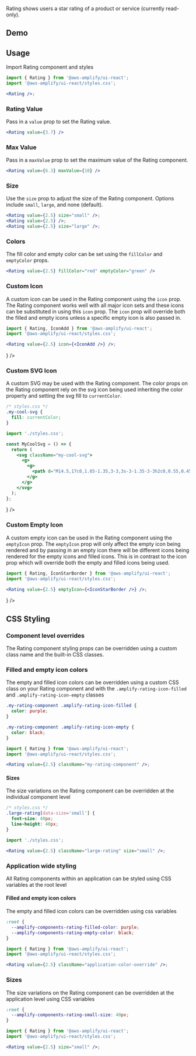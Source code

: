 
Rating shows users a star rating of a product or service (currently read-only).

## Demo

<RatingDemo />

## Usage

Import Rating component and styles

```jsx
import { Rating } from '@aws-amplify/ui-react';
import '@aws-amplify/ui-react/styles.css';

<Rating />;
```

<Example>
  <Rating />
</Example>

### Rating Value

Pass in a `value` prop to set the Rating value.

```jsx
<Rating value={3.7} />
```

<Example>
  <Rating value={3.7} />
</Example>

### Max Value

Pass in a `maxValue` prop to set the maximum value of the Rating component.

```jsx
<Rating value={6.3} maxValue={10} />
```

<Example>
  <Rating value={6.3} maxValue={10} />
</Example>

### Size

Use the `size` prop to adjust the size of the Rating component. Options include `small`, `large`, and none (default).

```jsx
<Rating value={2.5} size="small" />;
<Rating value={2.5} />;
<Rating value={2.5} size="large" />;
```

<Example>
  <Rating value={2.5} size="small" />
  <Rating value={2.5} />
  <Rating value={2.5} size="large" />
</Example>

### Colors

The fill color and empty color can be set using the `fillColor` and `emptyColor` props.

```jsx
<Rating value={2.5} fillColor="red" emptyColor="green" />
```

<Rating value={2.5} fillColor="red" emptyColor="green" />

### Custom Icon

A custom icon can be used in the Rating component using the `icon` prop. The Rating component works well with all major icon sets and these icons can be substituted in using this `icon` prop. The `icon` prop will override both the filled and empty icons unless a specific empty icon is also passed in.

```jsx
import { Rating, IconAdd } from '@aws-amplify/ui-react';
import '@aws-amplify/ui-react/styles.css';

<Rating value={2.5} icon={<IconAdd />} />;
```

<Example>
  <Rating value={2.5} icon={<IconAdd />} />
</Example>

### Custom SVG Icon

A custom SVG may be used with the Rating component. The color props on the Rating component rely on the svg icon being used inheriting the color property and setting the svg fill to `currentColor`.

```css
/* styles.css */
.my-cool-svg {
  fill: currentColor;
}
```

```jsx
import './styles.css';

const MyCoolSvg = () => {
  return (
    <svg className="my-cool-svg">
      <g>
        <g>
          <path d="M14.5,17c0,1.65-1.35,3-3,3s-3-1.35-3-3h2c0,0.55,0.45,1,1,1s1-0.45,1-1s-0.45-1-1-1H2v-2h9.5 C13.15,14,14.5,15.35,14.5,17z M19,6.5C19,4.57,17.43,3,15.5,3S12,4.57,12,6.5h2C14,5.67,14.67,5,15.5,5S17,5.67,17,6.5 S16.33,8,15.5,8H2v2h13.5C17.43,10,19,8.43,19,6.5z M18.5,11H2v2h16.5c0.83,0,1.5,0.67,1.5,1.5S19.33,16,18.5,16v2 c1.93,0,3.5-1.57,3.5-3.5S20.43,11,18.5,11z" />
        </g>
      </g>
    </svg>
  );
};
```

<Example>
  <Rating value={2.5} icon={<MyCoolSvg />} />
</Example>

### Custom Empty Icon

A custom empty icon can be used in the Rating component using the `emptyIcon` prop. The `emptyIcon` prop will only affect the empty icon being rendered and by passing in an empty icon there will be different icons being rendered for the empty icons and filled icons. This is in contrast to the icon prop which will override both the empty and filled icons being used.

```jsx
import { Rating, IconStarBorder } from '@aws-amplify/ui-react';
import '@aws-amplify/ui-react/styles.css';

<Rating value={2.5} emptyIcon={<IconStarBorder />} />;
```

<Example>
  <Rating value={2.5} emptyIcon={<IconStarBorder />} />
</Example>

## CSS Styling

### Component level overrides

The Rating component styling props can be overridden using a custom class name and the built-in CSS classes.

### Filled and empty icon colors

The empty and filled icon colors can be overridden using a custom CSS class on your Rating component and with the `.amplify-rating-icon-filled` and `.amplify-rating-icon-empty` classes

```css
.my-rating-component .amplify-rating-icon-filled {
  color: purple;
}

.my-rating-component .amplify-rating-icon-empty {
  color: black;
}
```

```jsx
import { Rating } from '@aws-amplify/ui-react';
import '@aws-amplify/ui-react/styles.css';

<Rating value={2.5} className="my-rating-component" />;
```

<Example>
  <Rating value={2.5} className="my-rating-component" />
</Example>

#### Sizes

The size variations on the Rating component can be overridden at the individual component level

```css
/* styles.css */
.large-rating[data-size='small'] {
  font-size: 40px;
  line-height: 40px;
}
```

```jsx
import './styles.css';

<Rating value={2.5} className="large-rating" size="small" />;
```

<Example>
  <Rating value={2.5} className="large-rating" size="small" />
</Example>

### Application wide styling

All Rating components within an application can be styled using CSS variables at the root level

#### Filled and empty icon colors

The empty and filled icon colors can be overridden using css variables

```css
:root {
  --amplify-components-rating-filled-color: purple;
  --amplify-components-rating-empty-color: black;
}
```

```jsx
import { Rating } from '@aws-amplify/ui-react';
import '@aws-amplify/ui-react/styles.css';

<Rating value={2.5} className="application-color-override" />;
```

<Example>
  <Rating value={2.5} className="application-color-override" />
</Example>

### Sizes

The size variations on the Rating component can be overridden at the application level using CSS variables

```css
:root {
  --amplify-components-rating-small-size: 40px;
}
```

```jsx
import { Rating } from '@aws-amplify/ui-react';
import '@aws-amplify/ui-react/styles.css';

<Rating value={2.5} size="small" />;
```

<Example>
  <Rating value={2.5} className="application-size-override" size="small" />
</Example>
